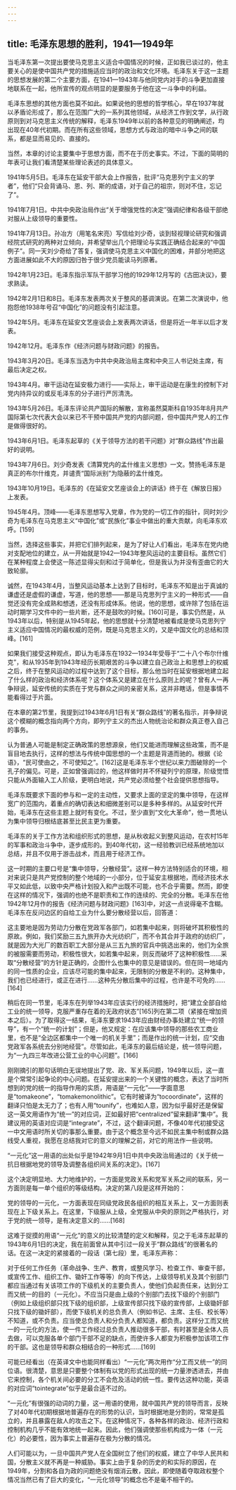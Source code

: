 ```yaml
---
---
---
```

title: 毛泽东思想的胜利，1941—1949年
---



当毛泽东第一次提出要使马克思主义适合中国情况的时候，正如我已谈过的，他主要关心的是使中国共产党的措施适应当时的政治和文化环境。毛泽东关于这一主题的思想发展的第二个主要方面，在1941—1943年与他同党内对手的斗争更加直接地联系在一起，他所宣传的观点明显的是要服务于他在这一斗争中的利益。

毛泽东思想的其他方面也莫不如此。如果说他的思想的哲学核心，早在1937年就以矛盾论形成了，那么在范围广大的一系列其他领域，从经济工作到文学，从行政原则到对马克思主义传统的解释，毛泽东1949年以前的各种意见的明确阐述，均出现在40年代初期。而在所有这些领域，思想方式与政治的暗中斗争之间的联系，都是显而易见的、直接的。

当然，本章的讨论主要集中于思想方面，而不在于历史事实。不过，下面的简明的年表可让我们看清楚某些理论表述的具体意义。

1941年5月5日。毛泽东在延安干部大会上作报告，批评“马克思列宁主义的学者”，他们“只会背诵马、恩、列、斯的成语，对于自己的祖宗，则对不住，忘记了”。

1941年7月1日。中共中央政治局作出“关于增强党性的决定”强调纪律和各级干部绝对服从上级领导的重要性。

1941年7月13日。孙冶方（用笔名宋亮）写信给刘少奇，谈到轻视理论研究和强调经院式研究的两种对立倾向，并希望举出几个把理论与实践正确结合起来的“中国例子”。同一天刘少奇给了答复，强调使马克思主义中国化的困难，并部分地把这方面进展如此不大的原因归咎于很少党员能读马列原著。

1942年1月23日。毛泽东指示军队干部学习他的1929年12月写的《古田决议》，要求熟读。

1942年2月1日和8日。毛泽东发表两次关于整风的基调演说。在第二次演说中，他抱怨他1938年号召“中国化”的问题没有引起注意。

1942年5月。毛泽东在延安文艺座谈会上发表两次讲话，但是将近一年半以后才发表。

1942年12月。毛泽东作《经济问题与财政问题》的报告。

1943年3月20日。毛泽东当选为中共中央政治局主席和中央三人书记处主席，有最后决定之权。

1943年4月。审干运动在延安极力进行——实际上，审干运动是在康生的控制下对党内持异议的或反毛泽东的分子进行严厉清洗。

1943年5月26日。毛泽东评论共产国际的解散，宣称虽然莫斯科自1935年8月共产国际第七次代表大会以来已不干预中国共产党的内部问题，但中国共产党人的工作是做得很好的。

1943年6月1日。毛泽东起草的《关于领导方法的若干问题》对“群众路线”作出最好的说明。

1943年7月6日。刘少奇发表《清算党内的孟什维主义思想》一文。赞扬毛泽东是真正的布尔什维克，并谴责“国际派别”为隐蔽的孟什维克。

1943年10月19日。毛泽东的《在延安文艺座谈会上的讲话》终于在《解放日报》上发表。

1945年4月。顶峰——毛泽东思想写入党章，作为党的一切工作的指针，同时刘少奇为毛泽东在马克思主义“中国化”或“民族化”事业中做出的重大贡献，向毛泽东欢呼。[159]

当然，选择这些事实，并把它们排列起来，是为了好让人们看出，毛泽东在党内绝对支配地位的建立，从一开始就是1942—1943年整风运动的主要目标。虽然它们在某种程度上会使这一陈述显得尖刻和过于简单化，但是我认为并没有歪曲它的大致轮廓。

诚然，在1943年4月，当整风运动基本上达到了目标时，毛泽东不知是出于真诚的谦虚还是虚假的谦虚，写道，他的思想——那是马克思列宁主义的一种形式——自觉还没有完全成熟和想透，还没有形成体系。他说，他的思想，或许除了包括在运动时期学习文件中的一些片断，还不是鼓吹的时候。[160]可是，事实仍然是，从1943年以后，特别是从1945年起，他的思想就十分清楚地被看成是使马克思列宁主义适应中国情况的最权威的范例，既是马克思主义的，又是中国文化的总结和顶峰。[161]

如果我们接受这种观点，即认为毛泽东在1932—1934年受辱于“二十八个布尔什维克”，和从1935年到1943年经历长期艰苦的斗争以建立自己政治上和思想上的权威之后，终于在整风运动的过程中达到了这个目标，那么他当时在延安根据地建立起了什么样的政治和经济体系呢？这个体系又是建立在什么原则上的呢？曾有人一再争辩说，延安传统的实质在于党与群众之间的亲密关系，这并非瞎话，但是事情不能看得过于片面。

在本章的第2节里，我提到过1943年6月1日有关“群众路线”的著名指示，并争辩说这个模糊的概念指向两个方向，即列宁主义的杰出人物统治论和群众真正卷入自己的事务。

认为普通人可能是制定正确政策的思想源泉，他们又能进而理解这些政策，而不是盲目地去执行，这样的想法与传统中国思想的一个主题是背道而驰的。根据《论语》，“民可使由之，不可使知之”。[162]这是毛泽东半个世纪以来力图破除的一个孔子的偏见。可是，正如曾强调过的，他这样做时并不怀疑列宁的原理，阶级觉悟只能从外面输入工人阶级，更明白地说，共产党必须给整个社会提供思想指导。

毛泽东既要求下面的参与和一定的主动性，又要求上面的坚定的集中领导，在这样宽广的范围内，着重点的确切表达和细微差别可以是多种多样的。从延安时代开始，毛泽东在这些主题上就时有变化。不过，至少直到“文化大革命”，他一贯地认为集中领导归根结底甚至比民主更为重要。

毛泽东的关于工作方法和组织形式的思想，是从秋收起义到整风运动，在农村15年的军事和政治斗争中，逐步成形的。到40年代初，这一经验教训已经系统地加以总结，并且不仅用于游击战术，而且用于经济工作。

这一时期的主要口号是“集中领导，分散经营”。这样一种方法特别适合的环境，相对来说只是共产党控制的整个地域的一小部分，位于延安主根据地，而经济技术水平又如此低，以致中央严格计划投入和产出既不可能，也不合乎需要。然而，即使在这样的情况下，强调的也绝不是职责和工作的连续的、完全的分散。毛泽东在他1942年12月作的报告《经济问题与财政问题》[163]中，对这一点说得毫不含糊。毛泽东在反问边区的自给工业为什么要分散经营以后，回答道：

这主要地是因为劳动力分散在党政军各部门，如若集中起来，则将破坏其积极性的原故。例如，我们奖励三五九旅开办大光纺织厂，而不令其合并于政府的纺织厂，就是因为大光厂的数百职工大部分是从三五九旅的官兵中挑选出来的，他们为全旅的被服需要而劳动，积极性很大，如若集中起来，则反而破坏了这种积极性……采取“分散经营”的方针是正确的，企图什么也集中的意见是错误的。但在同一地域内的同一性质的企业，应该尽可能的集中起来，无限制的分散是不利的。这种集中，我们也已经进行，或正在进行……这种先分散后集中的过程，也许是不可免的……[164]



稍后在同一节里，毛泽东在列举1943年应该实行的经济措施时，把“建立全部自给工业的统一领导，克服严重存在着的无政府状态”[165]列在第二项（紧接在增加资本之后）。为了取得这一结果，毛泽东要求1943年应由财经办事处建立“统一的领导”，有一个“统一的计划”；但是，他又规定：在应该集中领导的那些农工商业里，也不是“全边区都集中一个唯一的机关手里”；而是作出的统一计划，应“交由党政军各系统去分别地经营”。尽管如此，毛泽东的最后结论是，统一领导问题，为“一九四三年改进公营工业的中心问题”。[166]

刚刚摘引的那句话明白无误地提出了党、政、军关系问题，1949年以后，这一直是个常常引起争论的中心问题。在延安提出来的一个关键性的概念，表达了当时所想到的党的统一的指导作用的实质，用语是“一元化”——字面意思是“tomakeone”，“tomakemonolithic”。它有时被译为“tocoordinate”，这样的翻译只怕是太无力了；也有人用“tounify”，也难如人意，因为似乎最好还是保留这一英文用语作为“统一”的对应词，正如最好把“centralized”留来翻译“集中”。我建议用的英语对应词是“integrate”，不过，这个翻译问题，不像40年代初接受这一中文用语时所关切的事那么重要。由于这个概念至今远不如民主集中制或群众路线受人重视，我愿在总结我对它的意义的理解之前，对它的用法作一些说明。

“一元化”这一用语的出处似乎是1942年9月1日中共中央政治局通过的《关于统一抗日根据地党的领导及调整各组织间关系的决定》。[167]

这个决定明显地、大力地维护的，一方面是党政关系和党军关系之间的联系，另一方面则是每一单个组织的等级结构。决定的第八段是这样开始的：

党的领导的一元化，一方面表现在同级党政民各组织的相互关系上，又一方面则表现在上下级关系上。在这里，下级服从上级，全党服从中央的原则之严格执行，对于党的统一领导，是有决定意义的……[168]



这难于捉摸的用语“一元化”的意义的比较清楚的定义和解释，见之于毛泽东起草的1943年6月1日的决定，我在前面曾从其中引过一段关于“群众路线”的很著名的话。在这一决定的紧接着的一段话（第七段）里，毛泽东声称：

对于任何工作任务（革命战争、生产、教育，或整风学习、检查工作、审查干部，或宣传工作、组织工作、锄奸工作等等）的向下传达，上级领导机关及其个别部门都应当通过有关该项工作的下级机关的主要负责人，使他们负起责任来，达到分工而又统一的目的（一元化）。不应当只是由上级的个别部门去找下级的个别部门（例如上级组织部只找下级的组织部，上级宣传部只找下级的宣传部，上级锄奸部只找下级的锄奸部），而使下级机关的总负责人（例如书记、主席、主任、校长等）不知道，或不负责。应当使总负责人和分负责人都知道，都负责。这样分工而又统一的一元化的方法，使一件工作经过总负责人推动很多干部，有时甚至是全体人员去做，可以克服各单个部门干部不足的缺点，而使许多人都变为积极参加该项工作的干部。这也是领导和群众相结合的一种形式……[169]



可能已经看出（在英译文中也能同样看出）“一元化”两次用作“分工而又统一”的同位语。很清楚，意思是只要整个体制有以党的形式出现的统一力量渗透进去，并由它来控制，各个机关间必要的分工不会危及活动的统一性。要传达这种功能，英语的对应词“tointegrate”似乎是最合适不过的。

“一元化”有很强的动词的力量，这一用语的使用，就中国共产党的领导而言，反映了对40年代初期根据地普遍存在的形势的认识，当时根据地是分割的，常常是孤立的，并且暴露在敌人的攻击之下。在这种情况下，各种各样的政治、经济行政和控制机构几乎不能有效地统一起来。因此，他们强调使那些机构成为一体（一元化）的必要性，因为事实上普遍存在极为分散的情况。

人们可能以为，一旦中国共产党人在全国树立了他们的权威，建立了中华人民共和国，分散主义就不再是一种威胁。事实上由于复杂的历史的和实际的原因，在1949年，分割和各自为政的问题绝没有烟消云散，因此，即使随着夺取政权整个情况当然已有了巨大的变化，“一元化领导”的概念也不是毫不相干的。